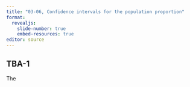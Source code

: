 ```yaml
---
title: "03-06, Confidence intervals for the population proportion"
format: 
  revealjs:
    slide-number: true
    embed-resources: true
editor: source
---
```


## TBA-1

:::notes
The
:::
  
